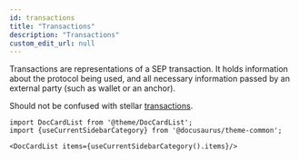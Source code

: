 ```yaml
---
id: transactions
title: "Transactions"
description: "Transactions"
custom_edit_url: null
---
```




Transactions are representations of a SEP transaction. It holds information about the protocol being used, and all necessary information passed by an external party (such as wallet or an anchor).

Should not be confused with stellar [transactions](https://developers.stellar.org/docs/learn/glossary#transaction).




```mdx-code-block
import DocCardList from '@theme/DocCardList';
import {useCurrentSidebarCategory} from '@docusaurus/theme-common';

<DocCardList items={useCurrentSidebarCategory().items}/>
```
      